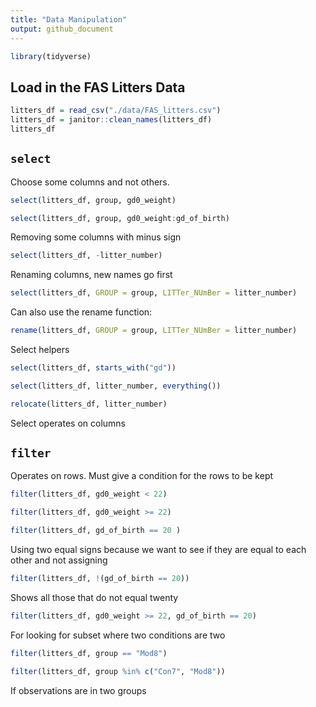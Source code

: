 ```yaml
---
title: "Data Manipulation"
output: github_document
---
```


```r
library(tidyverse)
```

## Load in the FAS Litters Data

```r
litters_df = read_csv("./data/FAS_litters.csv")
litters_df = janitor::clean_names(litters_df)
litters_df
```

## `select` 

Choose some columns and not others. 

```r
select(litters_df, group, gd0_weight)
```

```r
select(litters_df, group, gd0_weight:gd_of_birth)
```

Removing some columns with minus sign

```r
select(litters_df, -litter_number)
```

Renaming columns, new names go first 

```r
select(litters_df, GROUP = group, LITTer_NUmBer = litter_number)
```

Can also use the rename function: 

```r
rename(litters_df, GROUP = group, LITTer_NUmBer = litter_number)
```

Select helpers

```r
select(litters_df, starts_with("gd"))
```

```r
select(litters_df, litter_number, everything())
```

```r
relocate(litters_df, litter_number)
```

Select operates on columns

## `filter`

Operates on rows. Must give a condition for the rows to be kept 

```r
filter(litters_df, gd0_weight < 22)
```

```r
filter(litters_df, gd0_weight >= 22)
```

```r
filter(litters_df, gd_of_birth == 20 )
```
 Using two equal signs because we want to see if they are equal to each other and not assigning 

```r
filter(litters_df, !(gd_of_birth == 20))
```
Shows all those that do not equal twenty 

```r
filter(litters_df, gd0_weight >= 22, gd_of_birth == 20)
```
For looking for subset where two conditions are two 

```r
filter(litters_df, group == "Mod8")
```

```r
filter(litters_df, group %in% c("Con7", "Mod8"))
```
If observations are in two groups















